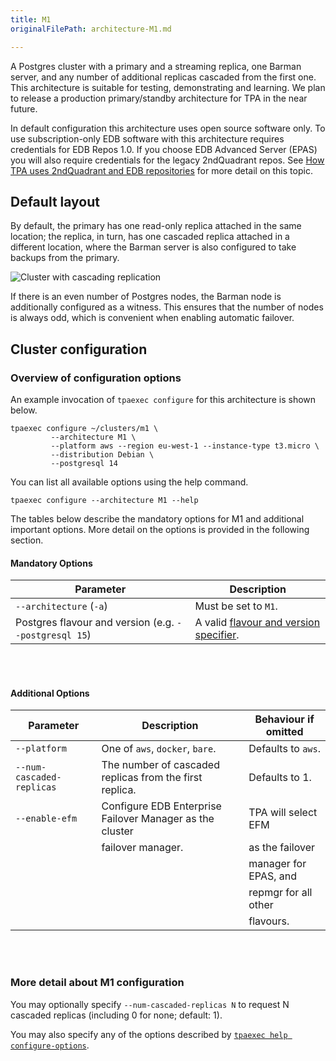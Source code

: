 ```yaml
---
title: M1
originalFilePath: architecture-M1.md

---
```


A Postgres cluster with a primary and a streaming replica, one Barman
server, and any number of additional replicas cascaded from the first
one. This architecture is suitable for testing, demonstrating and
learning. We plan to release a production primary/standby architecture
for TPA in the near future.

In default configuration this architecture uses open source software
only. To use subscription-only EDB software with this architecture
requires credentials for EDB Repos 1.0. If you choose EDB Advanced
Server (EPAS) you will also require credentials for the legacy
2ndQuadrant repos.
See [How TPA uses 2ndQuadrant and EDB repositories](reference/2q_and_edb_repositories/)
for more detail on this topic.

## Default layout

By default, the primary has one read-only replica attached in the same
location; the replica, in turn, has one cascaded replica attached in a
different location, where the Barman server is also configured to take
backups from the primary.

![Cluster with cascading replication](images/m1.png)

If there is an even number of Postgres nodes, the Barman node is
additionally configured as a witness. This ensures that the
number of nodes is always odd, which is convenient when
enabling automatic failover.

## Cluster configuration

### Overview of configuration options

An example invocation of `tpaexec configure` for this architecture
is shown below.

```shell
tpaexec configure ~/clusters/m1 \
         --architecture M1 \
         --platform aws --region eu-west-1 --instance-type t3.micro \
         --distribution Debian \
         --postgresql 14
```

You can list all available options using the help command.

```shell
tpaexec configure --architecture M1 --help
```

The tables below describe the mandatory options for M1
and additional important options.
More detail on the options is provided in the following section.

#### Mandatory Options

| Parameter                                             | Description                                                                               |
| ----------------------------------------------------- | ----------------------------------------------------------------------------------------- |
| `--architecture` (`-a`)                               | Must be set to `M1`.                                                                      |
| Postgres flavour and version (e.g. `--postgresql 15`) | A valid [flavour and version specifier](tpaexec-configure/#postgres-flavour-and-version). |

<br/><br/>

#### Additional Options

| Parameter                 | Description                                              | Behaviour if omitted  |
| ------------------------- | -------------------------------------------------------- | --------------------- |
| `--platform`              | One of `aws`, `docker`, `bare`.                          | Defaults to `aws`.    |
| `--num-cascaded-replicas` | The number of cascaded replicas from the first replica.  | Defaults to 1.        |
| `--enable-efm`            | Configure EDB Enterprise Failover Manager as the cluster | TPA will select EFM   |
|                           | failover manager.                                        | as the failover       |
|                           |                                                          | manager for EPAS, and |
|                           |                                                          | repmgr for all other  |
|                           |                                                          | flavours.             |

<br/><br/>

### More detail about M1 configuration

You may optionally specify `--num-cascaded-replicas N` to request N
cascaded replicas (including 0 for none; default: 1).

You may also specify any of the options described by
[`tpaexec help configure-options`](tpaexec-configure/).
